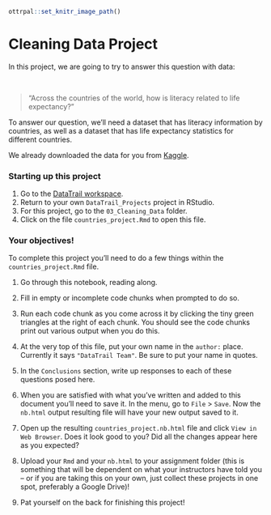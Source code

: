 
```r
ottrpal::set_knitr_image_path()
```

# Cleaning Data Project

In this project, we are going to try to answer this question with data:

&nbsp;
&nbsp;
&nbsp;

> "Across the countries of the world, how is literacy related to life expectancy?"

To answer our question, we'll need a dataset that has literacy information by countries, as well as a dataset that has life expectancy statistics for different countries.

We already downloaded the data for you from [Kaggle](https://www.kaggle.com/).

### Starting up this project

1. Go to the [DataTrail workspace](https://posit.cloud/spaces/3919/join?access_code=RUUQ-eEgKea0oMF7EJy4UePldyBBMu7d0amv2KFC).
2. Return to your own `DataTrail_Projects` project in RStudio.
3. For this project, go to the `03_Cleaning_Data` folder.
4. Click on the file `countries_project.Rmd` to open this file.

### Your objectives!

To complete this project you'll need to do a few things within the `countries_project.Rmd` file.  

1. Go through this notebook, reading along.

2. Fill in empty or incomplete code chunks when prompted to do so.

3. Run each code chunk as you come across it by clicking the tiny green triangles at the right of each chunk. You should see the code chunks print out various output when you do this.

4. At the very top of this file, put your own name in the `author:` place. Currently it says `"DataTrail Team"`. Be sure to put your name in quotes.

5. In the `Conclusions` section, write up responses to each of these questions posed here.

6. When you are satisfied with what you've written and added to this document you'll need to save it. In the menu, go to `File` > `Save`. Now the `nb.html` output resulting file will have your new output saved to it.

7. Open up the resulting `countries_project.nb.html` file and click `View in Web Browser`. Does it look good to you? Did all the changes appear here as you expected?

8. Upload your `Rmd` and your `nb.html` to your assignment folder (this is something that will be dependent on what your instructors have told you -- or if you are taking this on your own, just collect these projects in one spot, preferably a Google Drive)!

7. Pat yourself on the back for finishing this project!
